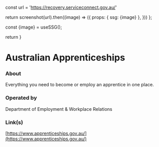 
const url = 'https://recovery.serviceconnect.gov.au/'

return screenshot(url).then((image) => ({
props: { ssg: {image} },
}))
};


const {image} = useSSG();

return <ImageLink url={image} />
}

# Australian Apprenticeships

### About

Everything you need to become or employ an apprentice in one place.

### Operated by

Department of Employment & Workplace Relations

### Link(s)

[https://www.apprenticeships.gov.au/](https://www.apprenticeships.gov.au/)

<Imgi />
